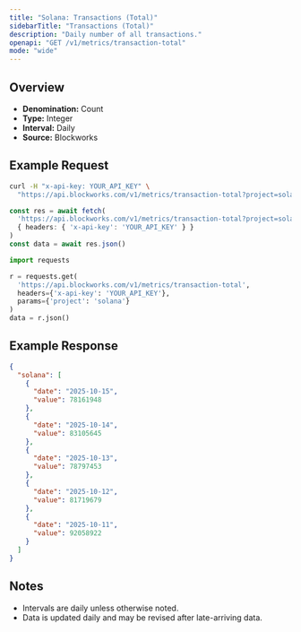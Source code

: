 ```yaml
---
title: "Solana: Transactions (Total)"
sidebarTitle: "Transactions (Total)"
description: "Daily number of all transactions."
openapi: "GET /v1/metrics/transaction-total"
mode: "wide"
---
```


## Overview

- **Denomination:** Count
- **Type:** Integer
- **Interval:** Daily
- **Source:** Blockworks

## Example Request

<CodeGroup>

```bash cURL
curl -H "x-api-key: YOUR_API_KEY" \
  "https://api.blockworks.com/v1/metrics/transaction-total?project=solana"
```

```typescript TypeScript
const res = await fetch(
  'https://api.blockworks.com/v1/metrics/transaction-total?project=solana',
  { headers: { 'x-api-key': 'YOUR_API_KEY' } }
)
const data = await res.json()
```

```python Python
import requests

r = requests.get(
  'https://api.blockworks.com/v1/metrics/transaction-total',
  headers={'x-api-key': 'YOUR_API_KEY'},
  params={'project': 'solana'}
)
data = r.json()
```

</CodeGroup>

## Example Response

```json
{
  "solana": [
    {
      "date": "2025-10-15",
      "value": 78161948
    },
    {
      "date": "2025-10-14",
      "value": 83105645
    },
    {
      "date": "2025-10-13",
      "value": 78797453
    },
    {
      "date": "2025-10-12",
      "value": 81719679
    },
    {
      "date": "2025-10-11",
      "value": 92058922
    }
  ]
}
```

## Notes
- Intervals are daily unless otherwise noted.
- Data is updated daily and may be revised after late-arriving data.